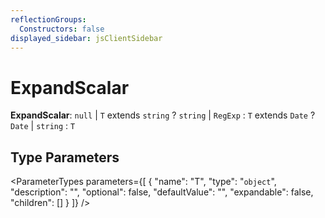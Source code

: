 ```yaml
---
reflectionGroups:
  Constructors: false
displayed_sidebar: jsClientSidebar
---
```



# ExpandScalar

 **ExpandScalar**: `null` \| `T` extends `string` ? `string` \| `RegExp` : `T` extends `Date` ? `Date` \| `string` : `T`

## Type Parameters

<ParameterTypes parameters={[
  {
    "name": "T",
    "type": "`object`",
    "description": "",
    "optional": false,
    "defaultValue": "",
    "expandable": false,
    "children": []
  }
]} />
